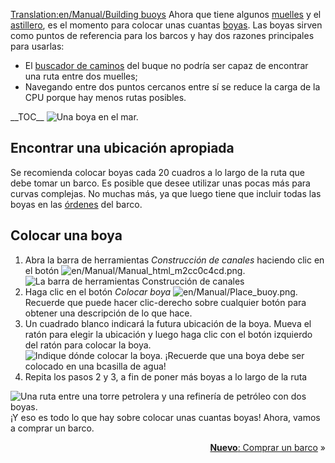 [[Translation:en/Manual/Building buoys]]
{{es/Manual/Tutorial/Tutorial}}
Ahora que tiene algunos [[es/Manual/Construir muelles|muelles]] y el [[es/Manual/Construir astilleros|astillero]], es el momento para colocar unas cuantas [[es/Boyas|boyas]]. Las boyas sirven como puntos de referencia para los barcos y hay dos razones principales para usarlas:
* El [[es/Buscador de caminos|buscador de caminos]] del buque no podría ser capaz de encontrar una ruta entre dos muelles;
* Navegando entre dos puntos cercanos entre sí se reduce la carga de la CPU porque hay menos rutas posibles.
__TOC__
[[File:es/Manual/Buoy.png|left|frame|Una boya en el mar.]]
==Encontrar una ubicación apropiada==
Se recomienda colocar boyas cada 20 cuadros a lo largo de la ruta que debe tomar un barco. Es posible que desee utilizar unas pocas más para curvas complejas. No muchas más, ya que luego tiene que incluir todas las boyas en las [[es/Manual/Órdenes|órdenes]] del barco.

<div style="clear:left"></div>

==Colocar una boya==
# Abra la barra de herramientas ''Construcción de canales'' haciendo clic en el botón [[File:en/Manual/Manual html m2cc0c4cd.png]].<br/>[[File:es/Manual/Dock toolbar.png|frame|none|La barra de herramientas Construcción de canales]]
# Haga clic en el botón ''Colocar boya'' [[File:en/Manual/Place buoy.png]]. Recuerde que puede hacer clic-derecho sobre cualquier botón para obtener una descripción de lo que hace.
# Un cuadrado blanco indicará la futura ubicación de la boya. Mueva el ratón para elegir la ubicación y luego haga clic con el botón izquierdo del ratón para colocar la boya.<br/>[[File:en/Manual/Placing-buoy-1.png|frame|none|Indique dónde colocar la boya. ¡Recuerde que una boya debe ser colocado en una bcasilla de agua!]]
# Repita los pasos 2 y 3, a fin de poner más boyas a lo largo de la ruta

[[File:es/Manual/Placing-buoy-2.png|frame|right|Una ruta entre una [[es/Torre petrolera|torre petrolera]] y una [[es/Refinería|refinería de petróleo]] con dos boyas.]]
¡Y eso es todo lo que hay sobre colocar unas cuantas boyas! Ahora, vamos a comprar un barco.

<span style="float: right">[[es/Manual/Comprar barcos|'''Nuevo''': Comprar un barco]] &raquo;</span>